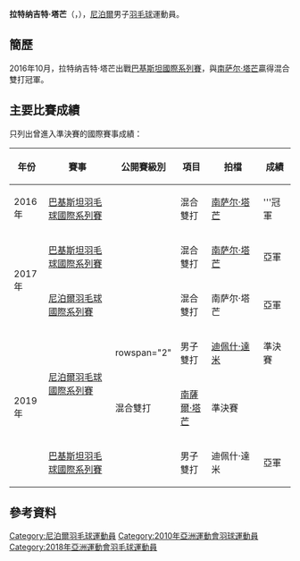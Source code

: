 {{noteTA|G1=Badminton}}
{{Infobox 羽球選手
| playername              = 拉特纳吉特·塔芒<br/>{{lang|en|Ratnajit Tamang}}
| image                   = 
| size                    = 
| caption                 = 
| birth_name              = 
| date_of_birth           = {{birth_date_and_age|1993|1|1}}
| place_of_birth          = 
| height                  = 
| weight                  = 
| event                   = 男子單打、男子雙打、混合雙打
| country                 = {{NEP}}
| years_intldebut         = 
| years_started           = 
| handedness              = 右手
| coach                   = 
| highest_ranking         = 第191位（男單）
| date_of_highest_ranking = 2015年10月1日<ref name="ranking">[http://bwfcontent.tournamentsoftware.com/ranking/player.aspx?id=12270&player=329588 BWF World Ranking - Ranking of Ratnajit TAMANG (80608)]{{en}}</ref>
| current_ranking         = 第213位（男單）<br/>第225位（男雙-[[迪佩什·达米|迪佩什·达米]]）<br/>第480位（男雙-[[Bikash_Shrestha|Shrestha]]）<br/>第1089位（男雙-[[阿图耶姆·萨瓦秋金|萨瓦秋金]]）<br/>第364位（混雙-[[南萨尔·塔芒|塔芒]]）<br/>第573位（混雙-[[Sara_Devi_Tamang|塔芒]]）
| date_of_current_ranking = 2016年11月10日<ref>[http://bwfcontent.tournamentsoftware.com/ranking/category.aspx?id=12270&category=472 BWF World Ranking - BWF世界排名榜 (11/10/2016) - Men's singles]{{en}}</ref><ref>[http://bwfcontent.tournamentsoftware.com/ranking/category.aspx?id=12270&category=474 BWF World Ranking - BWF世界排名榜 (11/10/2016) - Men's doubles] {{Wayback|url=http://bwfcontent.tournamentsoftware.com/ranking/category.aspx?id=12270&category=474 |date=20190701030407 }}{{en}}</ref><ref>[http://bwfcontent.tournamentsoftware.com/ranking/category.aspx?id=12270&category=476 BWF World Ranking - BWF世界排名榜 (11/10/2016) - Mixed doubles] {{Wayback|url=http://bwfcontent.tournamentsoftware.com/ranking/category.aspx?id=12270&category=476 |date=20181001182252 }}{{en}}</ref>
| played                  = 6勝–20負（男單）<br/>2勝–14負（男雙）<br/>5勝–7負（混雙）
| titles                  = 
| bwf_profile             = CC5E26C9-D407-4EC3-995B-3EBEA9CBC0A9
| bwf_id                  = 80608
| updated                 = 2016年11月11日
}}
{{MedalTableTop}}
{{MedalSport | 男子[[羽毛球|羽毛球]]}}
{{MedalCountry | {{NEP}}}}
{{MedalBottom}}
'''拉特纳吉特·塔芒'''（{{lang|en|'''Ratnajit Tamang'''}}，{{bd|1993年|1月1日||}}），[[尼泊爾|尼泊爾]]男子[[羽毛球|羽毛球]]運動員。

==簡歷==
2016年10月，拉特纳吉特·塔芒出戰[[2016年巴基斯坦羽毛球國際系列賽|巴基斯坦國際系列賽]]，與[[南萨尔·塔芒|南萨尔·塔芒]]贏得混合雙打冠軍。

==主要比賽成績==
只列出曾進入準決賽的國際賽事成績：
{| class=wikitable style="text-align:center; font-size:small;" 
!width="50"|年份
!width="180"|賽事
!width="80"|公開賽級別
!width="60"|項目
!width="130"|拍檔
!width="50"|成績
|-
!rowspan="1"|2016年
|[[2016年巴基斯坦羽毛球國際系列賽|巴基斯坦羽毛球國際系列賽]]
|{{BWFIS}}
|混合雙打
|[[南萨尔·塔芒|南萨尔·塔芒]]
|bgcolor="gold"|'''冠軍
|-
!rowspan="2"|2017年
|[[2017年巴基斯坦羽毛球國際系列賽|巴基斯坦羽毛球國際系列賽]]
|{{BWFIS}}
|混合雙打
|[[南萨尔·塔芒|南萨尔·塔芒]]
|bgcolor="silver"|亞軍
|-
|[[2017年尼泊爾羽毛球國際系列賽|尼泊爾羽毛球國際系列賽]]
|{{BWFIS}}
|混合雙打
|南萨尔·塔芒
|bgcolor="silver"|亞軍
|-
!rowspan="3"|2019年
|rowspan="2"|[[2019年尼泊爾羽毛球國際系列賽|尼泊爾羽毛球國際系列賽]]
|rowspan="2" {{BWFIS}}
|男子雙打
|[[迪佩什·達米|迪佩什·達米]]
|bgcolor="#b8860b"|準決賽
|-
|混合雙打
|[[南薩爾·塔芒|南薩爾·塔芒]]
|bgcolor="#b8860b"|準決賽
|-
|[[2019年巴基斯坦羽毛球國際系列賽|巴基斯坦羽毛球國際系列賽]]
|{{BWFIS}}
|男子雙打
|迪佩什·達米
|bgcolor="silver"|亞軍
|}
{{BWF賽事級別索引}}

==參考資料==
{{Reflist}}

{{DEFAULTSORT:Tamang, Ratnajit}}
[[Category:尼泊爾羽毛球運動員|Category:尼泊爾羽毛球運動員]]
[[Category:2010年亞洲運動會羽球運動員|Category:2010年亞洲運動會羽球運動員]]
[[Category:2018年亞洲運動會羽毛球運動員|Category:2018年亞洲運動會羽毛球運動員]]